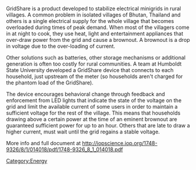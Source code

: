 GridShare is a product developed to stabilize electrical minigrids in rural villages. A common problem in isolated villages of Bhutan, Thailand and others is a single electrical supply for the whole village that becomes overloaded during times of peak demand. When most of the villagers come in at night to cook, they use heat, light and entertainment appliances that over-draw power from the grid and cause a brownout. A brownout is a drop in voltage due to the over-loading of current. 

Other solutions such as batteries, other storage mechanisms or additional generation is often too costly for rural communities. A team at Humboldt State University developed a GridShare device that connects to each household, just upstream of the meter (so households aren't charged for the phantom load of the GridShare). 

The device encourages behavioral change through feedback and enforcement from LED lights that indicate the state of the voltage on the grid and limit the available current of some users in order to maintain a sufficient voltage for the rest of the village. This means that households drawing above a certain power at the time of an eminent brownout are guaranteed sufficient power for up to an hour. Others that are late to draw a higher current, must wait until the grid regains a stable voltage.

More info and full document at http://iopscience.iop.org/1748-9326/8/1/014018/pdf/1748-9326_8_1_014018.pdf

[[Category:Energy]]